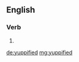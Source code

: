 ==English==

===Verb===
{{head|en|verb form}}

# {{en-past of|yuppify}}

[[de:yuppified]]
[[mg:yuppified]]